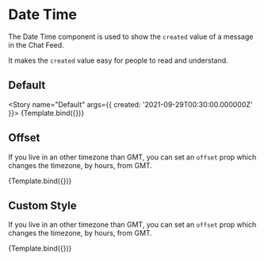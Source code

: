 



<Meta title="ChatFeed/OldMessage/DateTime" component={DateTime} />


# Date Time

The Date Time component is used to show the `created` value of a message in the Chat Feed.

It makes the `created` value easy for people to read and understand.

## Default

<Story name="Default" args={{ created: '2021-09-29T00:30:00.000000Z' }}>
  {Template.bind({})}
</Story>

<ArgsTable story="Default" />

## Offset

If you live in an other timezone than GMT, you can set an `offset` prop which changes the timezone, by hours, from GMT.

<Canvas>
  <Story
    name="Is Loading"
    args={{ created: '2021-09-29T00:30:00.000000Z', offset: -1 }}
  >
    {Template.bind({})}
  </Story>
</Canvas>

## Custom Style

If you live in an other timezone than GMT, you can set an `offset` prop which changes the timezone, by hours, from GMT.

<Canvas>
  <Story
    name="Custom Style"
    args={{
      created: '2021-09-29T00:30:00.000000Z',
      offset: -1,
      style: {
        color: '#1890ff',
        fontWeight: 600,
        padding: '12px',
      },
    }}
  >
    {Template.bind({})}
  </Story>
</Canvas>
